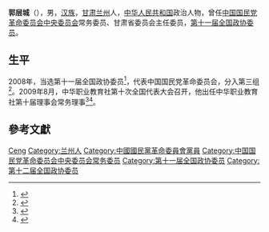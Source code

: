 '''郭层城'''（{{bd|1952年||}}），男，[[汉族|汉族]]，[[甘肃|甘肃]][[兰州|兰州]]人，[[中华人民共和国|中华人民共和国]]政治人物，曾任[[中国国民党革命委员会中央委员会|中国国民党革命委员会中央委员会]]常务委员、甘肃省委员会主任委员，[[第十一届全国政协委员|第十一届全国政协委员]]。

== 生平 ==
2008年，当选第十一届全国政协委员<ref>{{cite news|title=第十一届全国政协委员名单|url=http://www.indaa.com.cn/zt/2009qglh/zxzs/200903/t20090303_127573.html|accessdate=2013-04-09|newspaper=新华社北京1月25日电 中国人民政治协商会议第十一届全国委员会委员名单(共2237人，2008年1月25日政协第十届全国委员会常务委员会第二十次会议通过)|date=2008年1月25日|deadurl=yes|archiveurl=https://web.archive.org/web/20130928014403/http://www.indaa.com.cn/zt/2009qglh/zxzs/200903/t20090303_127573.html|archivedate=2013年9月28日}}</ref>，代表中国国民党革命委员会，分入第三组<ref>{{cite news|title=全国政协信息-郭层城|url=http://www.cppcc.gov.cn/CMS/wylibary/showJcwyxtInfoWylibary.action?tabJcwyxt.guid=11W0001460&wytype=wjwy|accessdate=2013-04-11|newspaper=全国政协委员会|archive-date=2019-06-05|archive-url=https://web.archive.org/web/20190605190128/http://www.cppcc.gov.cn/CMS/wylibary/showJcwyxtInfoWylibary.action?tabJcwyxt.guid=11W0001460&wytype=wjwy|dead-url=no}}</ref>。2009年8月，中华职业教育社第十次全国代表大会召开，他出任中华职业教育社第十届理事会常务理事<ref>{{Cite web|title=第十届理事会|url=http://www.zhzjs.org.cn/sqgk/LiShiHui10.html|access-date=2021-05-18|work=www.zhzjs.org.cn|archive-date=2021-05-18|archive-url=https://web.archive.org/web/20210518015558/http://www.zhzjs.org.cn/sqgk/LiShiHui10.html|dead-url=no}}</ref><ref>{{Cite web|title=中华职业教育社第十次全国代表大会专题|url=http://www.zhzjs.org/zhuanti/d10j/dh.html|access-date=2021-05-18|work=www.zhzjs.org|archive-date=2021-05-18|archive-url=https://web.archive.org/web/20210518015524/http://www.zhzjs.org/zhuanti/d10j/dh.html|dead-url=no}}</ref>。

== 參考文獻 ==
{{reflist}}

{{中国政治人物小作品}}
{{中华职业教育社第十届理事会}}
{{中华职业教育社第十一届理事会}}
{{中国国民党革命委员会第十一届中央委员会}}
{{中国国民党革命委员会第十二届中央委员会}}

{{Authority control}}
{{DEFAULTSORT:Guo郭}}
[[Category:郭姓|Ceng]]
[[Category:兰州人|Category:兰州人]]
[[Category:中國國民黨革命委員會黨員|Category:中國國民黨革命委員會黨員]]
[[Category:中国国民党革命委员会中央委员会常务委员|Category:中国国民党革命委员会中央委员会常务委员]]
[[Category:第十一届全国政协委员|Category:第十一届全国政协委员]]
[[Category:第十二届全国政协委员|Category:第十二届全国政协委员]]